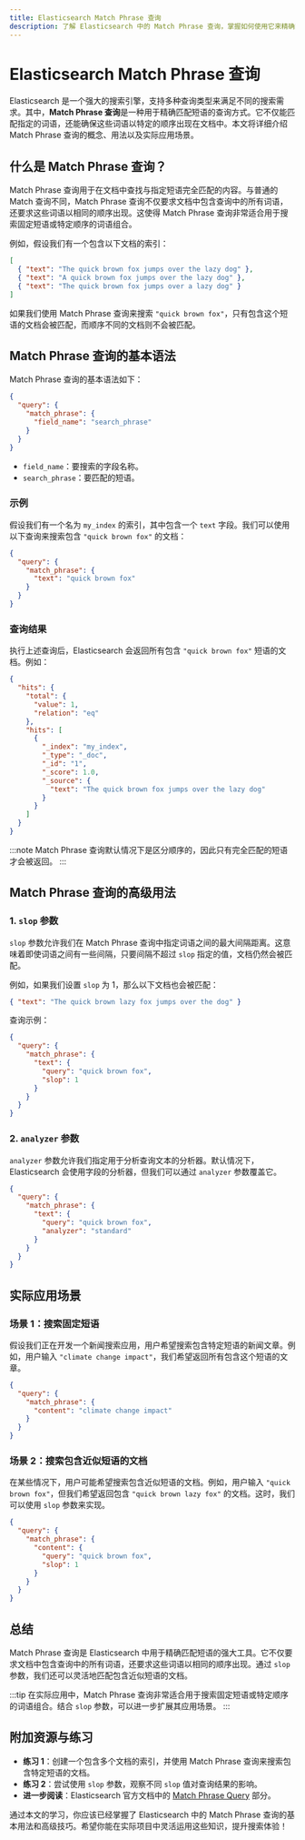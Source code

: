 ```yaml
---
title: Elasticsearch Match Phrase 查询
description: 了解 Elasticsearch 中的 Match Phrase 查询，掌握如何使用它来精确匹配短语，并通过实际案例加深理解。
---
```


# Elasticsearch Match Phrase 查询

Elasticsearch 是一个强大的搜索引擎，支持多种查询类型来满足不同的搜索需求。其中，**Match Phrase 查询**是一种用于精确匹配短语的查询方式。它不仅能匹配指定的词语，还能确保这些词语以特定的顺序出现在文档中。本文将详细介绍 Match Phrase 查询的概念、用法以及实际应用场景。

## 什么是 Match Phrase 查询？

Match Phrase 查询用于在文档中查找与指定短语完全匹配的内容。与普通的 Match 查询不同，Match Phrase 查询不仅要求文档中包含查询中的所有词语，还要求这些词语以相同的顺序出现。这使得 Match Phrase 查询非常适合用于搜索固定短语或特定顺序的词语组合。

例如，假设我们有一个包含以下文档的索引：

```json
[
  { "text": "The quick brown fox jumps over the lazy dog" },
  { "text": "A quick brown fox jumps over the lazy dog" },
  { "text": "The quick brown fox jumps over a lazy dog" }
]
```

如果我们使用 Match Phrase 查询来搜索 `"quick brown fox"`，只有包含这个短语的文档会被匹配，而顺序不同的文档则不会被匹配。

## Match Phrase 查询的基本语法

Match Phrase 查询的基本语法如下：

```json
{
  "query": {
    "match_phrase": {
      "field_name": "search_phrase"
    }
  }
}
```

- `field_name`：要搜索的字段名称。
- `search_phrase`：要匹配的短语。

### 示例

假设我们有一个名为 `my_index` 的索引，其中包含一个 `text` 字段。我们可以使用以下查询来搜索包含 `"quick brown fox"` 的文档：

```json
{
  "query": {
    "match_phrase": {
      "text": "quick brown fox"
    }
  }
}
```

### 查询结果

执行上述查询后，Elasticsearch 会返回所有包含 `"quick brown fox"` 短语的文档。例如：

```json
{
  "hits": {
    "total": {
      "value": 1,
      "relation": "eq"
    },
    "hits": [
      {
        "_index": "my_index",
        "_type": "_doc",
        "_id": "1",
        "_score": 1.0,
        "_source": {
          "text": "The quick brown fox jumps over the lazy dog"
        }
      }
    ]
  }
}
```

:::note
Match Phrase 查询默认情况下是区分顺序的，因此只有完全匹配的短语才会被返回。
:::

## Match Phrase 查询的高级用法

### 1. `slop` 参数

`slop` 参数允许我们在 Match Phrase 查询中指定词语之间的最大间隔距离。这意味着即使词语之间有一些间隔，只要间隔不超过 `slop` 指定的值，文档仍然会被匹配。

例如，如果我们设置 `slop` 为 1，那么以下文档也会被匹配：

```json
{ "text": "The quick brown lazy fox jumps over the dog" }
```

查询示例：

```json
{
  "query": {
    "match_phrase": {
      "text": {
        "query": "quick brown fox",
        "slop": 1
      }
    }
  }
}
```

### 2. `analyzer` 参数

`analyzer` 参数允许我们指定用于分析查询文本的分析器。默认情况下，Elasticsearch 会使用字段的分析器，但我们可以通过 `analyzer` 参数覆盖它。

```json
{
  "query": {
    "match_phrase": {
      "text": {
        "query": "quick brown fox",
        "analyzer": "standard"
      }
    }
  }
}
```

## 实际应用场景

### 场景 1：搜索固定短语

假设我们正在开发一个新闻搜索应用，用户希望搜索包含特定短语的新闻文章。例如，用户输入 `"climate change impact"`，我们希望返回所有包含这个短语的文章。

```json
{
  "query": {
    "match_phrase": {
      "content": "climate change impact"
    }
  }
}
```

### 场景 2：搜索包含近似短语的文档

在某些情况下，用户可能希望搜索包含近似短语的文档。例如，用户输入 `"quick brown fox"`，但我们希望返回包含 `"quick brown lazy fox"` 的文档。这时，我们可以使用 `slop` 参数来实现。

```json
{
  "query": {
    "match_phrase": {
      "content": {
        "query": "quick brown fox",
        "slop": 1
      }
    }
  }
}
```

## 总结

Match Phrase 查询是 Elasticsearch 中用于精确匹配短语的强大工具。它不仅要求文档中包含查询中的所有词语，还要求这些词语以相同的顺序出现。通过 `slop` 参数，我们还可以灵活地匹配包含近似短语的文档。

:::tip
在实际应用中，Match Phrase 查询非常适合用于搜索固定短语或特定顺序的词语组合。结合 `slop` 参数，可以进一步扩展其应用场景。
:::

## 附加资源与练习

- **练习 1**：创建一个包含多个文档的索引，并使用 Match Phrase 查询来搜索包含特定短语的文档。
- **练习 2**：尝试使用 `slop` 参数，观察不同 `slop` 值对查询结果的影响。
- **进一步阅读**：Elasticsearch 官方文档中的 [Match Phrase Query](https://www.elastic.co/guide/en/elasticsearch/reference/current/query-dsl-match-query-phrase.html) 部分。

通过本文的学习，你应该已经掌握了 Elasticsearch 中的 Match Phrase 查询的基本用法和高级技巧。希望你能在实际项目中灵活运用这些知识，提升搜索体验！
